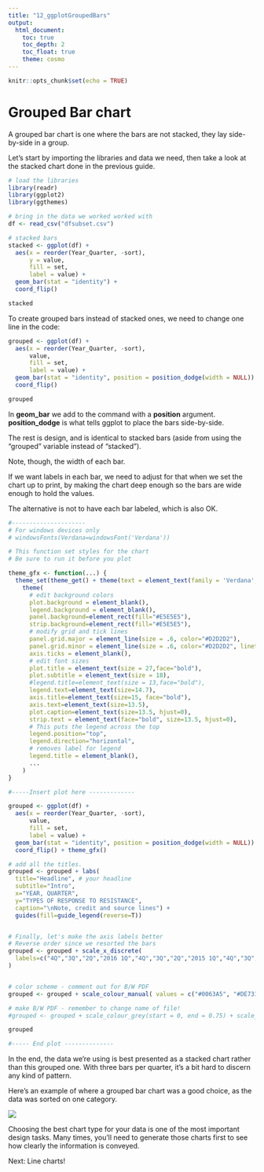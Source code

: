 ```yaml
---
title: "12_ggplotGroupedBars"
output:
  html_document: 
    toc: true
    toc_depth: 2
    toc_float: true
    theme: cosmo
---
```


```r
knitr::opts_chunk$set(echo = TRUE)
```

# Grouped Bar chart

A grouped bar chart is one where the bars are not stacked, they lay side-by-side in a group.

Let's start by importing the libraries and data we need, then take a look at the stacked chart done in the previous guide.

```r

# load the libraries 
library(readr)
library(ggplot2)
library(ggthemes)

# bring in the data we worked worked with
df <- read_csv("dfsubset.csv")

# stacked bars
stacked <- ggplot(df) + 
  aes(x = reorder(Year_Quarter, -sort), 
      y = value, 
      fill = set, 
      label = value) + 
  geom_bar(stat = "identity") + 
  coord_flip()

stacked

```

To create grouped bars instead of stacked ones, we need to change one line in the code:

```r

grouped <- ggplot(df) + 
  aes(x = reorder(Year_Quarter, -sort),
      value,
      fill = set,
      label = value) + 
  geom_bar(stat = "identity", position = position_dodge(width = NULL)) + 
  coord_flip()

grouped

```

In __geom\_bar__ we add to the command with a __position__ argument. __position\_dodge__ is what tells ggplot to place the bars side-by-side.

The rest is design, and is identical to stacked bars (aside from using the "grouped" variable instead of "stacked").

Note, though, the width of each bar. 

If we want labels in each bar, we need to adjust for that when we set the chart up to print, by making the chart deep enough so the bars are wide enough to hold the values. 

The alternative is not to have each bar labeled, which is also OK.


```r

#---------------------
# For windows devices only
# windowsFonts(Verdana=windowsFont('Verdana'))

# This function set styles for the chart
# Be sure to run it before you plot

theme_gfx <- function(...) {
  theme_set(theme_get() + theme(text = element_text(family = 'Verdana', size= 12, lineheight=0.9))) + 
    theme(
      # edit background colors
      plot.background = element_blank(),
      legend.background = element_blank(),
      panel.background=element_rect(fill="#E5E5E5"),
      strip.background=element_rect(fill="#E5E5E5"),
      # modify grid and tick lines
      panel.grid.major = element_line(size = .6, color="#D2D2D2"),
      panel.grid.minor = element_line(size = .6, color="#D2D2D2", linetype = "dashed"),
      axis.ticks = element_blank(),
      # edit font sizes
      plot.title = element_text(size = 27,face="bold"),
      plot.subtitle = element_text(size = 18),
      #legend.title=element_text(size = 13,face="bold"),
      legend.text=element_text(size=14.7),
      axis.title=element_text(size=15, face="bold"),
      axis.text=element_text(size=13.5),
      plot.caption=element_text(size=13.5, hjust=0),
      strip.text = element_text(face="bold", size=13.5, hjust=0),
      # This puts the legend across the top
      legend.position="top", 
      legend.direction="horizontal",
      # removes label for legend
      legend.title = element_blank(),
      ...
    )
}

#-----Insert plot here -------------

grouped <- ggplot(df) + 
  aes(x = reorder(Year_Quarter, -sort),
      value,
      fill = set,
      label = value) + 
  geom_bar(stat = "identity", position = position_dodge(width = NULL)) + 
  coord_flip() + theme_gfx()

# add all the titles.
grouped <- grouped + labs(
  title="Headline", # your headline
  subtitle="Intro",
  x="YEAR, QUARTER", 
  y="TYPES OF RESPONSE TO RESISTANCE",
  caption="\nNote, credit and source lines") +
  guides(fill=guide_legend(reverse=T))


# Finally, let's make the axis labels better
# Reverse order since we resorted the bars
grouped <- grouped + scale_x_discrete(
  labels=c("4Q","3Q","2Q","2016 1Q","4Q","3Q","2Q","2015 1Q","4Q","3Q","2Q","2014 1Q")
)


# color scheme - comment out for B/W PDF
grouped <- grouped + scale_colour_manual( values = c("#0063A5", "#DE731D", "#009964", "#DA2128", "#6F2C91") ) + scale_fill_manual( values = c("#0063A5", "#DE731D", "#009964", "#DA2128", "#6F2C91") )

# make B/W PDF - remember to change name of file!
#grouped <- grouped + scale_colour_grey(start = 0, end = 0.75) + scale_fill_grey(start = 0, end = 0.75)

grouped

#----- End plot --------------


```

In the end, the data we're using is best presented as a stacked chart rather than this grouped one. With three bars per quarter, it's a bit hard to discern any kind of pattern.

Here's an example of where a grouped bar chart was a good choice, as the data was sorted on one category.

![ ](http://www.dailyherald.com/assets/png/laggingincome.png)

Choosing the best chart type for your data is one of the most important design tasks. Many times, you'll need to generate those charts first to see how clearly the information is conveyed.

Next: Line charts!
